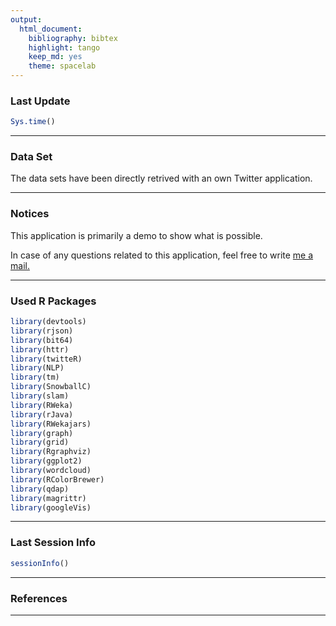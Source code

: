 ```yaml
---
output:
  html_document:
    bibliography: bibtex
    highlight: tango
    keep_md: yes
    theme: spacelab
---
```


### Last Update

```r
Sys.time()
```

***

### Data Set

The data sets have been directly retrived with an own Twitter application.

***

### Notices

This application is primarily a demo to show what is possible. 

In case of any questions related to this application, feel free to write [me a mail.][1]

***

### Used R Packages

```r
library(devtools)
library(rjson)
library(bit64)
library(httr)
library(twitteR)
library(NLP)
library(tm)
library(SnowballC)
library(slam)
library(RWeka)
library(rJava) 
library(RWekajars) 
library(graph)
library(grid)
library(Rgraphviz)
library(ggplot2)
library(wordcloud)
library(RColorBrewer)
library(qdap)
library(magrittr)
library(googleVis)
```

***

### Last Session Info

```r
sessionInfo()
```

***

### References



[1]: http://nierhoff.info/#contact "Contact"

***
